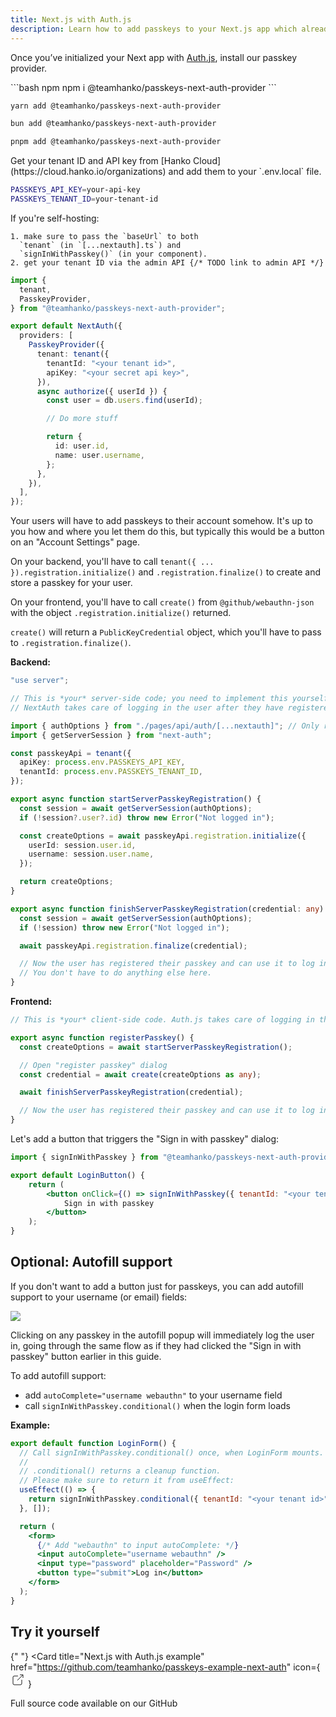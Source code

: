 ```yaml
---
title: Next.js with Auth.js
description: Learn how to add passkeys to your Next.js app which already uses Auth.js for authentication.
---
```


<Steps>

<Step title="Install passkey provider">

Once you’ve initialized your Next app with [Auth.js](https://authjs.dev/), install our passkey provider.

<CodeGroup>
```bash npm
npm i @teamhanko/passkeys-next-auth-provider
```

```bash yarn
yarn add @teamhanko/passkeys-next-auth-provider
```

```bash bun
bun add @teamhanko/passkeys-next-auth-provider
```

```bash pnpm
pnpm add @teamhanko/passkeys-next-auth-provider
```

</CodeGroup>
</Step>

<Step title="Get your tenant ID and API key">
  Get your tenant ID and API key from [Hanko Cloud](https://cloud.hanko.io/organizations) and add them to your `.env.local` file.

```sh .env.local
PASSKEYS_API_KEY=your-api-key
PASSKEYS_TENANT_ID=your-tenant-id
```

  <Note>
    If you're self-hosting:

    1. make sure to pass the `baseUrl` to both
      `tenant` (in `[...nextauth].ts`) and
      `signInWithPasskey()` (in your component).
    2. get your tenant ID via the admin API {/* TODO link to admin API */}

  </Note>
</Step>

<Step title="Add `PasskeyProvider`">

```ts pages/api/auth/[...nextauth].ts
import {
  tenant,
  PasskeyProvider,
} from "@teamhanko/passkeys-next-auth-provider";

export default NextAuth({
  providers: [
    PasskeyProvider({
      tenant: tenant({
        tenantId: "<your tenant id>",
        apiKey: "<your secret api key>",
      }),
      async authorize({ userId }) {
        const user = db.users.find(userId);

        // Do more stuff

        return {
          id: user.id,
          name: user.username,
        };
      },
    }),
  ],
});
```

</Step>
<Step title="Allow your users to register passkeys as a login method for their account">

Your users will have to add passkeys to their account somehow. It's up to you how and where you let them do this, but typically this would be a button on an "Account Settings" page.

On your backend, you'll have to call `tenant({ ... }).registration.initialize()` and `.registration.finalize()` to create and store a passkey for your user.

On your frontend, you'll have to call `create()` from `@github/webauthn-json` with the object `.registration.initialize()` returned.

`create()` will return a `PublicKeyCredential` object, which you'll have to pass to `.registration.finalize()`.

**Backend:**

```ts
"use server";

// This is *your* server-side code; you need to implement this yourself.
// NextAuth takes care of logging in the user after they have registered their passkey.

import { authOptions } from "./pages/api/auth/[...nextauth]"; // Only required because of a NextAuth limitation
import { getServerSession } from "next-auth";

const passkeyApi = tenant({
  apiKey: process.env.PASSKEYS_API_KEY,
  tenantId: process.env.PASSKEYS_TENANT_ID,
});

export async function startServerPasskeyRegistration() {
  const session = await getServerSession(authOptions);
  if (!session?.user?.id) throw new Error("Not logged in");

  const createOptions = await passkeyApi.registration.initialize({
    userId: session.user.id,
    username: session.user.name,
  });

  return createOptions;
}

export async function finishServerPasskeyRegistration(credential: any) {
  const session = await getServerSession(authOptions);
  if (!session) throw new Error("Not logged in");

  await passkeyApi.registration.finalize(credential);

  // Now the user has registered their passkey and can use it to log in.
  // You don't have to do anything else here.
}
```

**Frontend:**

```ts
// This is *your* client-side code. Auth.js takes care of logging in the user after they have registered their passkey using this function:

export async function registerPasskey() {
  const createOptions = await startServerPasskeyRegistration();

  // Open "register passkey" dialog
  const credential = await create(createOptions as any);

  await finishServerPasskeyRegistration(credential);

  // Now the user has registered their passkey and can use it to log in.
}
```

</Step>
<Step title="Allow your users to log in with passkeys">

Let's add a button that triggers the "Sign in with passkey" dialog:

```jsx
import { signInWithPasskey } from "@teamhanko/passkeys-next-auth-provider/client";

export default LoginButton() {
	return (
		<button onClick={() => signInWithPasskey({ tenantId: "<your tenant id>" })}>
			Sign in with passkey
		</button>
	);
}
```

</Step>
</Steps>

## Optional: Autofill support

If you don't want to add a button just for passkeys, you can add autofill support to your username (or email) fields:

<Frame>
  <img
    src="/images/passkey-api/autofill.png"
    style={{ borderRadius: "0.5rem" }}
  />
</Frame>

Clicking on any passkey in the autofill popup will immediately log the user in, going through the same flow as if they had clicked the "Sign in with passkey" button earlier in this guide.

To add autofill support:

- add `autoComplete="username webauthn"` to your username field
- call `signInWithPasskey.conditional()` when the login form loads

**Example:**

```jsx
export default function LoginForm() {
  // Call signInWithPasskey.conditional() once, when LoginForm mounts.
  //
  // .conditional() returns a cleanup function.
  // Please make sure to return it from useEffect:
  useEffect(() => {
    return signInWithPasskey.conditional({ tenantId: "<your tenant id>" });
  }, []);

  return (
    <form>
      {/* Add "webauthn" to input autoComplete: */}
      <input autoComplete="username webauthn" />
      <input type="password" placeholder="Password" />
      <button type="submit">Log in</button>
    </form>
  );
}
```

## Try it yourself

{" "}
<Card
  title="Next.js with Auth.js example"
  href="https://github.com/teamhanko/passkeys-example-next-auth"
  icon={
    <svg
      xmlns="http://www.w3.org/2000/svg"
      className="icon icon-tabler icon-tabler-external-link"
      width="24"
      height="24"
      viewBox="0 0 24 24"
      strokeWidth="2"
      stroke="currentColor"
      fill="none"
      strokeLinecap="round"
      strokeLinejoin="round"
    >
      <path stroke="none" d="M0 0h24v24H0z" fill="none"></path>
      <path d="M12 6h-6a2 2 0 0 0 -2 2v10a2 2 0 0 0 2 2h10a2 2 0 0 0 2 -2v-6"></path>
      <path d="M11 13l9 -9"></path>
      <path d="M15 4h5v5"></path>
    </svg>
  }
>
  Full source code available on our GitHub
</Card>
